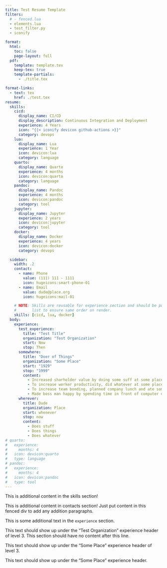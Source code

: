 ```yaml
---
title: Test Resume Template
filters:
  # - fenced.lua
  - elements.lua
  - test_filter.py
  - iconify

format:
  html:
    toc: false
    page-layout: full
  pdf:
    template: template.tex
    keep-tex: true
    template-partials:
      - ./title.tex

format-links:
  - text: tex
    href: ./test.tex
resume:
  skills:
    cicd:
      display_name: CI/CD
      display_description: Continuous Integration and Deployment
      experience: 4 Years
      icon: "{{< iconify devicon github-actions >}}"
      category: devops
    lua:
      display_name: Lua
      experience: 1 Year
      icon: devicon:lua
      category: language
    quarto:
      display_name: Quarto
      experience: 4 months
      icon: devicon:quarto
      category: language
    pandoc:
      display_name: Pandoc
      experience: 4 months
      icon: devicon:pandoc
      category: tool
    jupyter:
      display_name: Jupyter
      experience: 2 years
      icon: devicon:jupyter
      category: tool
    docker:
      display_name: Docker
      experience: 4 years
      icon: devicon:docker
      category: devops

  sidebar:
    width: .2
    contact:
      - name: Phone
        value: (111) 111 - 1111
        icon: hugeicons:smart-phone-01
      - name: Email
        value: dude@place.org
        icon: hugeicons:mail-01

    # NOTE: Skills are reusable for experience section and should be put in a
    #       list to ensure same order on render.
    skills: [cicd, lua, docker]
  body:
    experience:
      test_experience:
        title: "Test Title"
        organization: "Test Organization"
        start: Now
        stop: Then
      somewhere:
        title: "Doer of Things"
        organization: "Some Place"
        start: "1929"
        stop: "1999"
        content:
          - Increased sharholder value by doing some suff at some place with whoever.
          - To increase worker productivity, did whatever at some place with whoever.
          - To increase team bonding, planned company lunch and ate some company lunch.
          - Made boss man happy by spending time in front of computer doing some tasks.
      wherever:
        title: Dude
        organization: Place
        start: whenever
        stop: now
        content:
          - Does stuff
          - Does things
          - Does whatever
# quarto:
#   experience:
#     months: 4
#   icon: devicon:quarto
#   type: language
# pandoc:
#   experience:
#     months: 4
#   icon: devicon:pandoc
#   type: tool
---
```


```{=html}
<style>
  #resume-sidebar {
    padding-right: 16px;
  }
</style>
```

:::::: { #resume }

<!-- Sidebar ----------------------------------------------------------------->

:::: { #resume-sidebar .test }

::: {#skills}

This is additional content in the skills section!

:::

::: {#contact}

This is additional content in contacts section! Just put content in this fenced
div to add any addition paragraphs.

:::

::::

::::: { #resume-body }

:::: { #experience }

This is some additional text in the `experience` section.

::: { .experience experience_item="test_experience" }

This text should show up under the "Test Organization" experience header of
level $3$. This section should have no content after this line.

:::

::: { .experience experience_item="somewhere" }

This text should show up under the "Some Place" experience header of level $3$.

:::

::: { .experience experience_item="wherever" }

This text should show up under the "Some Place" experience header.

:::

::::

:::::

::::::
